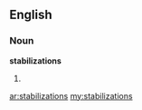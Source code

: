 ==English==

===Noun===
'''stabilizations'''

# {{plural of|[[stabilization]]}}

[[ar:stabilizations]]
[[my:stabilizations]]